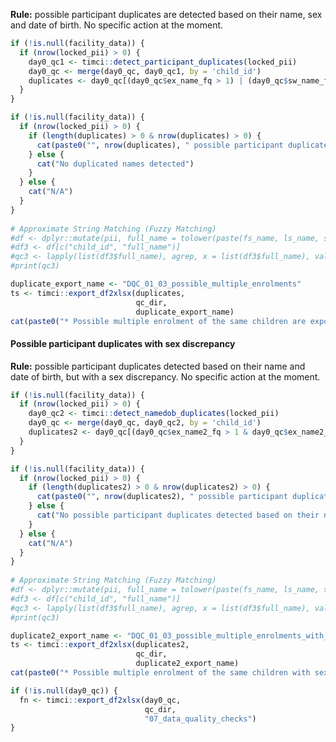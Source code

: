 **Rule:** possible participant duplicates are detected based on their name, sex and date of birth. No specific action at the moment.

```r
if (!is.null(facility_data)) {
  if (nrow(locked_pii) > 0) {
    day0_qc1 <- timci::detect_participant_duplicates(locked_pii)
    day0_qc <- merge(day0_qc, day0_qc1, by = 'child_id')
    duplicates <- day0_qc[(day0_qc$ex_name_fq > 1) | (day0_qc$sw_name_fq > 1),]
  }
}
```

```r
if (!is.null(facility_data)) {
  if (nrow(locked_pii) > 0) {
    if (length(duplicates) > 0 & nrow(duplicates) > 0) { 
      cat(paste0("", nrow(duplicates), " possible participant duplicates detected based on their name, sex and date of birth. No specific action was taken."))
    } else {
      cat("No duplicated names detected")
    }
  } else {
    cat("N/A")
  }
}
  
# Approximate String Matching (Fuzzy Matching)
#df <- dplyr::mutate(pii, full_name = tolower(paste(fs_name, ls_name, sep = ' ')))
#df3 <- df[c("child_id", "full_name")]
#qc3 <- lapply(list(df3$full_name), agrep, x = list(df3$full_name), value = TRUE)
#print(qc3)
```

```r
duplicate_export_name <- "DQC_01_03_possible_multiple_enrolments"
ts <- timci::export_df2xlsx(duplicates,
                            qc_dir,
                            duplicate_export_name)
cat(paste0("* Possible multiple enrolment of the same children are exported (**", ts, "**) in **", duplicate_export_name, ".xslx** in the **", basename(qc_dir), "** folder"))
```

#### Possible participant duplicates with sex discrepancy

**Rule:** possible participant duplicates detected based on their name and date of birth, but with a sex discrepancy. No specific action at the moment.

```r
if (!is.null(facility_data)) {
  if (nrow(locked_pii) > 0) {
    day0_qc2 <- timci::detect_namedob_duplicates(locked_pii)
    day0_qc <- merge(day0_qc, day0_qc2, by = 'child_id')
    duplicates2 <- day0_qc[(day0_qc$ex_name2_fq > 1 & day0_qc$ex_name2_fq > day0_qc$ex_name_fq) | (day0_qc$sw_name2_fq > 1 & day0_qc$sw_name2_fq > day0_qc$sw_name_fq),]
  }
}
```

```r
if (!is.null(facility_data)) {
  if (nrow(locked_pii) > 0) {
    if (length(duplicates2) > 0 & nrow(duplicates2) > 0) { 
      cat(paste0("", nrow(duplicates2), " possible participant duplicates detected based on their name and date of birth, but with sex discrepancy. No specific action was taken."))
    } else {
      cat("No possible participant duplicates detected based on their name and date of birth, but with sex discrepancy detected")
    }
  } else {
    cat("N/A")
  }
}
  
# Approximate String Matching (Fuzzy Matching)
#df <- dplyr::mutate(pii, full_name = tolower(paste(fs_name, ls_name, sep = ' ')))
#df3 <- df[c("child_id", "full_name")]
#qc3 <- lapply(list(df3$full_name), agrep, x = list(df3$full_name), value = TRUE)
#print(qc3)
```

```r
duplicate2_export_name <- "DQC_01_03_possible_multiple_enrolments_with_sex_discrepancy"
ts <- timci::export_df2xlsx(duplicates2,
                            qc_dir,
                            duplicate2_export_name)
cat(paste0("* Possible multiple enrolment of the same children with sex discrepancy are exported (**", ts, "**) in **", duplicate2_export_name, ".xslx** in the **", basename(qc_dir), "** folder"))
```

```r
if (!is.null(day0_qc)) {
  fn <- timci::export_df2xlsx(day0_qc,
                              qc_dir,
                              "07_data_quality_checks")
}
```
